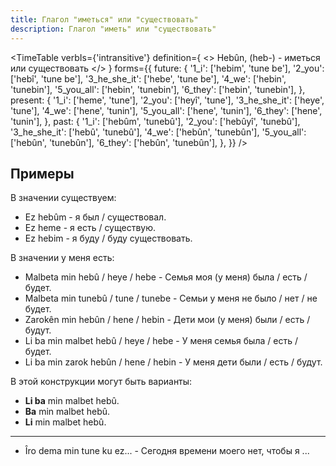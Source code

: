 ```yaml
---
title: Глагол "иметься" или "существовать"
description: Глагол "иметь" или "существовать"
---
```



<TimeTable
  verbIs={'intransitive'}
  definition={
    <>
      Hebûn, (heb-) - <Vi /> иметься или существовать
    </>
  }
  forms={{
    future: {
      '1_i': ['hebim', 'tune be'],
      '2_you': ['hebî', 'tune be'],
      '3_he_she_it': ['hebe', 'tune be'],
      '4_we': ['hebin', 'tunebin'],
      '5_you_all': ['hebin', 'tunebin'],
      '6_they': ['hebin', 'tunebin'],
    },
    present: {
      '1_i': ['heme', 'tune'],
      '2_you': ['heyî', 'tune'],
      '3_he_she_it': ['heye', 'tune'],
      '4_we': ['hene', 'tunin'],
      '5_you_all': ['hene', 'tunin'],
      '6_they': ['hene', 'tunin'],
    },
    past: {
      '1_i': ['hebûm', 'tunebû'],
      '2_you': ['hebûyî', 'tunebû'],
      '3_he_she_it': ['hebû', 'tunebû'],
      '4_we': ['hebûn', 'tunebûn'],
      '5_you_all': ['hebûn', 'tunebûn'],
      '6_they': ['hebûn', 'tunebûn'],
    },
  }}
/>

## Примеры

В значении существуем:

- Ez hebûm - я был / существовал.
- Ez heme - я есть / существую.
- Ez hebim - я буду / буду существовать.

В значении у меня есть:

- Malbeta min hebû / heye / hebe - Семья моя (у меня) была / есть / будет.
- Malbeta min tunebû / tune / tunebe - Семьи у меня не было / нет / не будет.
- Zarokên min hebûn / hene / hebin - Дети мои (у меня) были / есть / будут.
- Li ba min malbet hebû / heye / hebe - У меня семья была / есть / будет.
- Li ba min zarok hebûn / hene / hebin - У меня дети были / есть / будут.

В этой конструкции могут быть варианты:

- **Li ba** min malbet hebû.
- **Ba** min malbet hebû.
- **Li** min malbet hebû.

---

- Îro dema min tune ku ez... - Сегодня времени моего нет, чтобы я ...

